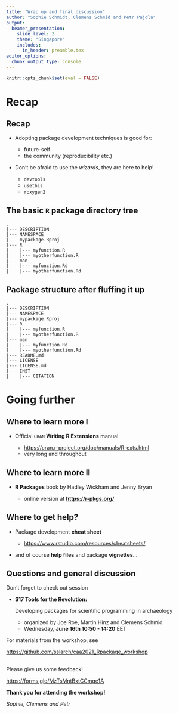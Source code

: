```yaml
---
title: "Wrap up and final discussion"
author: "Sophie Schmidt, Clemens Schmid and Petr Pajdla"
output: 
  beamer_presentation:
    slide_level: 2
    theme: "Singapore"
    includes:
      in_header: preamble.tex
editor_options: 
  chunk_output_type: console
---
```


```r
knitr::opts_chunk$set(eval = FALSE)
```

# Recap

## Recap

- Adopting package development techniques is good for:

    - future-self
    - the community (reproducibility etc.)

- Don't be afraid to use the *wizards*, they are here to help!

    - `devtools`
    - `usethis`
    - `roxygen2`

## The basic `R` package directory tree

\scriptsize
```
.
|--- DESCRIPTION
|--- NAMESPACE
|--- mypackage.Rproj
|--- R
|    |--- myfunction.R
|    |--- myotherfunction.R
|--- man
|    |--- myfunction.Rd
|    |--- myotherfunction.Rd
```

## Package structure after fluffing it up

\scriptsize
```
.
|--- DESCRIPTION
|--- NAMESPACE
|--- mypackage.Rproj
|--- R
|    |--- myfunction.R
|    |--- myotherfunction.R
|--- man
|    |--- myfunction.Rd
|    |--- myotherfunction.Rd
|--- README.md
|--- LICENSE
|--- LICENSE.md
|--- INST
|    |--- CITATION
```

# Going further

## Where to learn more I

- Official `CRAN` **Writing R Extensions** manual

  - [https://cran.r-project.org/doc/manuals/R-exts.html](https://cran.r-project.org/doc/manuals/R-exts.html)
  - very long and throughout
  
\begin{center}
\includegraphics[width=300px]{"../figures/Screenshot_rextensions.png"}
\end{center}

## Where to learn more II

- **R Packages** book by Hadley Wickham and Jenny Bryan

    - online version at **[https://r-pkgs.org/](https://r-pkgs.org/)**

\begin{center}
\includegraphics[width=120px]{"../figures/Screenshot_rpackages.png"}
\end{center}

## Where to get help?

- Package development **cheat sheet**

  - [https://www.rstudio.com/resources/cheatsheets/](https://www.rstudio.com/resources/cheatsheets/)

\begin{center}
\includegraphics[width=300px]{"../figures/Screenshot_pckgdevcheatsheet.png"}
\end{center}

- and of course **help files** and package **vignettes**...

## Questions and general discussion

Don't forget to check out session

- **S17 Tools for the Revolution:**

    Developing packages for scientific programming in archaeology

    - organized by Joe Roe, Martin Hinz and Clemens Schmid
    - Wednesday, **June 16th 10:50 - 14:20** EET

For materials from the workshop, see

[https://github.com/sslarch/caa2021_Rpackage_workshop](https://github.com/sslarch/caa2021_Rpackage_workshop)

## 

Please give us some feedback!

[https://forms.gle/MzTsMntBxtCCmge1A](https://forms.gle/MzTsMntBxtCCmge1A)

\vfill

\centering
\Large
**Thank you for attending the workshop!**


\flushright
\normalsize
*Sophie, Clemens and Petr*
